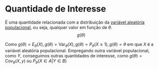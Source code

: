 # Quantidade de Interesse

É uma quantidade relacionada com a distribuição da [variável aleatória populacional](populacao-e-amostra.qmd#sec-vp),
ou seja, qualquer valor em função de $\theta$.
$$
g(\theta)
$$

Como $g(\theta) = E_\theta(X), g(\theta)= \mathrm{Var}_\theta(X), g(\theta)=P_\theta(X\geq1), g(\theta)=\theta$
em que $X$ é a variável aleatória populacional. Empregando outra variável populacional, como $Y$,
conseguimos outras quantidades de interesse, como $g(\theta)=\mathrm{Cov}_{\theta}(X,y)$ ou
$P_\theta(X \in A \lvert Y \in B)$

